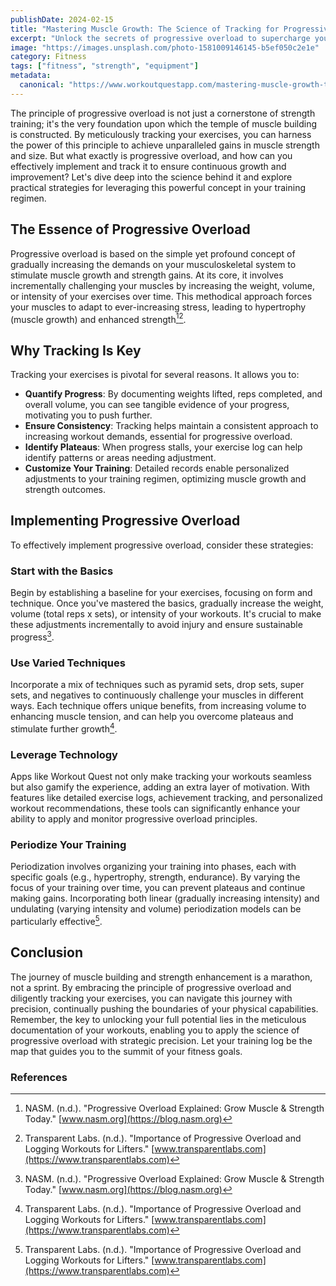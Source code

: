 ```yaml
---
publishDate: 2024-02-15
title: "Mastering Muscle Growth: The Science of Tracking for Progressive Overload"
excerpt: "Unlock the secrets of progressive overload to supercharge your muscle growth and strength gains. Learn how tracking exercises transforms your fitness journey."
image: "https://images.unsplash.com/photo-1581009146145-b5ef050c2e1e"
category: Fitness
tags: ["fitness", "strength", "equipment"]
metadata:
  canonical: "https://www.workoutquestapp.com/mastering-muscle-growth-the-science-of-tracking-for-progressive-overload"
---
```


The principle of progressive overload is not just a cornerstone of strength training; it's the very foundation upon which the temple of muscle building is constructed. By meticulously tracking your exercises, you can harness the power of this principle to achieve unparalleled gains in muscle strength and size. But what exactly is progressive overload, and how can you effectively implement and track it to ensure continuous growth and improvement? Let's dive deep into the science behind it and explore practical strategies for leveraging this powerful concept in your training regimen.

## The Essence of Progressive Overload

Progressive overload is based on the simple yet profound concept of gradually increasing the demands on your musculoskeletal system to stimulate muscle growth and strength gains. At its core, it involves incrementally challenging your muscles by increasing the weight, volume, or intensity of your exercises over time. This methodical approach forces your muscles to adapt to ever-increasing stress, leading to hypertrophy (muscle growth) and enhanced strength[^1][^2].

## Why Tracking Is Key

Tracking your exercises is pivotal for several reasons. It allows you to:

- **Quantify Progress**: By documenting weights lifted, reps completed, and overall volume, you can see tangible evidence of your progress, motivating you to push further.
- **Ensure Consistency**: Tracking helps maintain a consistent approach to increasing workout demands, essential for progressive overload.
- **Identify Plateaus**: When progress stalls, your exercise log can help identify patterns or areas needing adjustment.
- **Customize Your Training**: Detailed records enable personalized adjustments to your training regimen, optimizing muscle growth and strength outcomes.

## Implementing Progressive Overload

To effectively implement progressive overload, consider these strategies:

### Start with the Basics

Begin by establishing a baseline for your exercises, focusing on form and technique. Once you've mastered the basics, gradually increase the weight, volume (total reps x sets), or intensity of your workouts. It's crucial to make these adjustments incrementally to avoid injury and ensure sustainable progress[^1].

### Use Varied Techniques

Incorporate a mix of techniques such as pyramid sets, drop sets, super sets, and negatives to continuously challenge your muscles in different ways. Each technique offers unique benefits, from increasing volume to enhancing muscle tension, and can help you overcome plateaus and stimulate further growth[^2].

### Leverage Technology

Apps like Workout Quest not only make tracking your workouts seamless but also gamify the experience, adding an extra layer of motivation. With features like detailed exercise logs, achievement tracking, and personalized workout recommendations, these tools can significantly enhance your ability to apply and monitor progressive overload principles.

### Periodize Your Training

Periodization involves organizing your training into phases, each with specific goals (e.g., hypertrophy, strength, endurance). By varying the focus of your training over time, you can prevent plateaus and continue making gains. Incorporating both linear (gradually increasing intensity) and undulating (varying intensity and volume) periodization models can be particularly effective[^2].

## Conclusion

The journey of muscle building and strength enhancement is a marathon, not a sprint. By embracing the principle of progressive overload and diligently tracking your exercises, you can navigate this journey with precision, continually pushing the boundaries of your physical capabilities. Remember, the key to unlocking your full potential lies in the meticulous documentation of your workouts, enabling you to apply the science of progressive overload with strategic precision. Let your training log be the map that guides you to the summit of your fitness goals.

### References

[^1]: NASM. (n.d.). "Progressive Overload Explained: Grow Muscle & Strength Today." [www.nasm.org](https://blog.nasm.org)
[^2]: Transparent Labs. (n.d.). "Importance of Progressive Overload and Logging Workouts for Lifters." [www.transparentlabs.com](https://www.transparentlabs.com)
